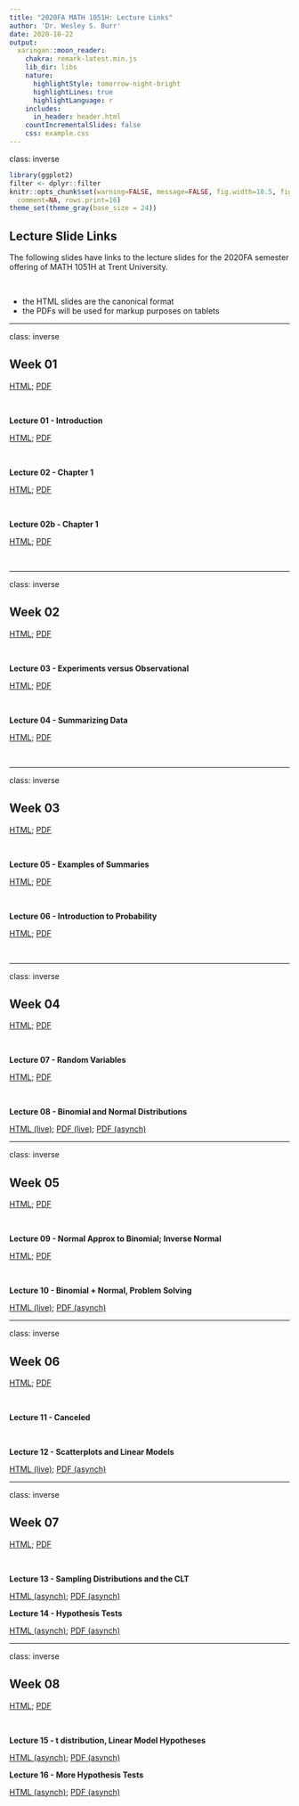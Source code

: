 ```yaml
---
title: "2020FA MATH 1051H: Lecture Links"
author: 'Dr. Wesley S. Burr'
date: 2020-10-22
output:
  xaringan::moon_reader:
    chakra: remark-latest.min.js
    lib_dir: libs
    nature:
      highlightStyle: tomorrow-night-bright
      highlightLines: true
      highlightLanguage: r
    includes:
      in_header: header.html
    countIncrementalSlides: false
    css: example.css
---
```


class: inverse

```r
library(ggplot2)
filter <- dplyr::filter
knitr::opts_chunk$set(warning=FALSE, message=FALSE, fig.width=10.5, fig.height=4, 
  comment=NA, rows.print=16)
theme_set(theme_gray(base_size = 24))
```

## Lecture Slide Links

The following slides have links to the lecture slides for the 2020FA semester offering of
MATH 1051H at Trent University. 

<br />

* the HTML slides are the canonical format
* the PDFs will be used for markup purposes on tablets

---

class: inverse

## Week 01

<a href="./Week01/week01.html">HTML</a>; 
<a href="./Week01/week01.pdf">PDF</a>

<br/>

**Lecture 01 - Introduction**

<a href="./Lecture01/lecture01.html">HTML</a>; 
<a href="./Lecture01/lecture01.pdf">PDF</a>

<br />

**Lecture 02 - Chapter 1**

<a href="./Lecture02/lecture02.html">HTML</a>; 
<a href="./Lecture02/lecture02.pdf">PDF</a>

<br />


**Lecture 02b - Chapter 1**

<a href="./Lecture02b/lecture02b.html">HTML</a>; 
<a href="./Lecture02b/lecture02b.pdf">PDF</a>

<br />

---

class: inverse

## Week 02

<a href="./Week02/week02.html">HTML</a>; 
<a href="./Week02/week02.pdf">PDF</a>

<br/>

**Lecture 03 - Experiments versus Observational**

<a href="./Lecture03/lecture03.html">HTML</a>; 
<a href="./Lecture03/lecture03.pdf">PDF</a>

<br />

**Lecture 04 - Summarizing Data**

<a href="./Lecture04/lecture04.html">HTML</a>; 
<a href="./Lecture04/lecture04.pdf">PDF</a>

<br />


---

class: inverse

## Week 03

<a href="./Week03/week03.html">HTML</a>; 
<a href="./Week03/week03.pdf">PDF</a>

<br/>

**Lecture 05 - Examples of Summaries**

<a href="./Lecture05/lecture05.html">HTML</a>; 
<a href="./Lecture05/lecture05.pdf">PDF</a>

<br />

**Lecture 06 - Introduction to Probability**

<a href="./Lecture06/lecture06.html">HTML</a>; 
<a href="./Lecture06/lecture06.pdf">PDF</a>

<br />


---

class: inverse

## Week 04

<a href="./Week04/week04.html">HTML</a>; 
<a href="./Week04/week04.pdf">PDF</a>

<br/>

**Lecture 07 - Random Variables**

<a href="./Lecture07/lecture07.html">HTML</a>; 
<a href="./Lecture07/lecture07.pdf">PDF</a>

<br />

**Lecture 08 - Binomial and Normal Distributions**

<a href="./Lecture08/lecture08.html">HTML (live)</a>; 
<a href="./Lecture08/lecture08_live.pdf">PDF (live)</a>;
<a href="./Lecture08/lecture08_asynch.pdf">PDF (asynch)</a>
<br />


---

class: inverse

## Week 05

<a href="./Week05/week05.html">HTML</a>; 
<a href="./Week05/week05.pdf">PDF</a>

<br/>

**Lecture 09 - Normal Approx to Binomial; Inverse Normal**

<a href="./Lecture09/lecture09.html">HTML</a>; 
<a href="./Lecture09/lecture09.pdf">PDF</a>

<br />

**Lecture 10 - Binomial + Normal, Problem Solving**

<a href="./Lecture10/lecture10.html">HTML (live)</a>; 
<a href="./Lecture10/lecture10_asynch.pdf">PDF (asynch)</a>
<br />

---

class: inverse

## Week 06

<a href="./Week06/week06.html">HTML</a>; 
<a href="./Week06/week06.pdf">PDF</a>

<br/>

**Lecture 11 - Canceled**

<br />

**Lecture 12 - Scatterplots and Linear Models**

<a href="./Lecture12/lecture12.html">HTML (live)</a>; 
<a href="./Lecture12/lecture12_asynch.pdf">PDF (asynch)</a>
<br />

---

class: inverse

## Week 07

<a href="./Week07/week07.html">HTML</a>; 
<a href="./Week07/week07.pdf">PDF</a>

<br/>

**Lecture 13 - Sampling Distributions and the CLT**

<a href="./Lecture13/lecture13.html">HTML (asynch)</a>; 
<a href="./Lecture13/lecture13.pdf">PDF (asynch)</a>
<br />

**Lecture 14 - Hypothesis Tests**

<a href="./Lecture14/lecture14.html">HTML (asynch)</a>; 
<a href="./Lecture14/lecture14.pdf">PDF (asynch)</a>
<br />

---

class: inverse

## Week 08

<a href="./Week07/week07.html">HTML</a>; 
<a href="./Week07/week07.pdf">PDF</a>

<br/>

**Lecture 15 - t distribution, Linear Model Hypotheses**

<a href="./Lecture15/lecture15.html">HTML (asynch)</a>; 
<a href="./Lecture15/lecture15.pdf">PDF (asynch)</a>
<br />

**Lecture 16 - More Hypothesis Tests**

<a href="./Lecture16/lecture16.html">HTML (asynch)</a>; 
<a href="./Lecture16/lecture16.pdf">PDF (asynch)</a>
<br />

